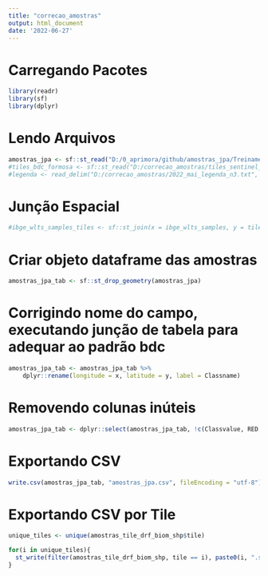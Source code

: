 ```yaml
---
title: "correcao_amostras"
output: html_document
date: '2022-06-27'
---
```


# Carregando Pacotes

```r

library(readr)
library(sf)
library(dplyr)

```

# Lendo Arquivos

```r

amostras_jpa <- sf::st_read("D:/0_aprimora/github/amostras_jpa/Treinamento_4674_pontos_latlong_utf8.shp")
#tiles_bdc_formosa <- sf::st_read("D:/correcao_amostras/tiles_sentinel_agformosa.shp")
#legenda <- read_delim("D:/correcao_amostras/2022_mai_legenda_n3.txt", delim = ";", escape_double = FALSE, trim_ws = TRUE)

```

# Junção Espacial

```r

#ibge_wlts_samples_tiles <- sf::st_join(x = ibge_wlts_samples, y = tiles_bdc_formosa)

```

# Criar objeto dataframe das amostras

```r

amostras_jpa_tab <- sf::st_drop_geometry(amostras_jpa)

```

# Corrigindo nome do campo, executando junção de tabela para adequar ao padrão bdc

```r

amostras_jpa_tab <- amostras_jpa_tab %>% 
    dplyr::rename(longitude = x, latitude = y, label = Classname)

```
# Removendo colunas inúteis

```r

amostras_jpa_tab <- dplyr::select(amostras_jpa_tab, !c(Classvalue, RED, BLUE, GREEN, Count))

```


# Exportando CSV

```r

write.csv(amostras_jpa_tab, "amostras_jpa.csv", fileEncoding = "utf-8")

```

# Exportando CSV por Tile

```r

unique_tiles <- unique(amostras_tile_drf_biom_shp$tile)

for(i in unique_tiles){
  st_write(filter(amostras_tile_drf_biom_shp, tile == i), paste0(i, ".shp"))
}


```








